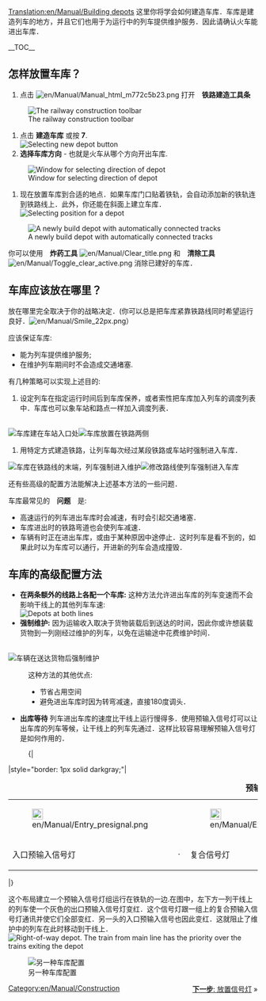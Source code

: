 [[Translation:en/Manual/Building depots]]
{{zh/Manual/Tutorial/教程}}
这里你将学会如何建造车库．车库是建造列车的地方，并且它们也用于为运行中的列车提供维护服务．因此请确认火车能进出车库．

__TOC__
== 怎样放置车库？ ==
#点击 [[File:en/Manual/Manual html m772c5b23.png]] 打开　'''铁路建造工具条''' <br/>
[[File:en/Manual/Railroad Construction.png|none|frame|The railway construction toolbar]]
#点击 '''建造车库''' 或按 '''7'''. <br/>[[File:en/Manual/New depot.png|none|frame|Selecting new depot button]]
#'''选择车库方向'''  - 也就是火车从哪个方向开出车库.<br/>
[[File:en/Manual/Depot direction.png|none|frame|Window for selecting direction of depot]]
#现在放置车库到合适的地点．如果车库门口贴着铁轨，会自动添加新的铁轨连到铁路线上．此外，你还能在斜面上建立车库．<br/>[[File:en/Manual/Depot position.png|none|frame|Selecting position for a depot]]
[[File:en/Manual/New depot placed.png|none|frame|A newly build depot with automatically connected tracks]]

你可以使用　'''炸药工具''' [[File:en/Manual/Clear title.png]] 和　'''清除工具''' [[File:en/Manual/Toggle clear active.png]] 消除已建好的车库．

== 车库应该放在哪里？ ==
放在哪里完全取决于你的战略决定．(你可以总是把车库紧靠铁路线同时希望运行良好．[[File:en/Manual/Smile 22px.png]]）

应该保证车库:
* 能为列车提供维护服务;
* 在维护列车期间时不会造成交通堵塞.

有几种策略可以实现上述目的:
#设定列车在指定运行时间后到车库保养，或者索性把车库加入列车的调度列表中．车库也可以象车站和路点一样加入调度列表．
<br/>[[File:en/Manual/Depot at station entrance.png|none|frame|车库建在车站入口处]][[File:en/Manual/Depots-basic.png|none|frame|车库放置在铁路两侧]]
#用特定方式建造铁路，让列车每次经过某段铁路或车站时强制进入车库．
[[File:en/Manual/Depot end of station.png|none|frame|车库在铁路线的末端，列车强制进入维护]][[File:en/Manual/Depots-forced.png|none|frame|修改路线使列车强制进入车库]]

还有些高级的配置方法能解决上述基本方法的一些问题．

车库最常见的　'''问题'''　是:
* 高速运行的列车进出车库时会减速，有时会引起交通堵塞．
* 车库进出时的铁路弯道也会使列车减速．
* 车辆有时正在进出车库，或由于某种原因中途停止．这时列车是看不到的，如果此时以为车库可以通行，开进新的列车会造成撞毁．

== 车库的高级配置方法 ==
*'''在两条额外的线路上各配一个车库:''' 这种方法允许进出车库的列车变速而不会影响干线上的其他列车车速:<br/>[[File:en/Manual/Depots-at-both-lines.png|none|frame|Depots at both lines]]
*'''强制维护:''' 因为运输收入取决于货物装载后到送达的时间，因此你或许想装载货物到一列刚经过维护的列车，以免在运输途中花费维护时间．
<br/>[[File:en/Manual/Unload-then-service.png|none|frame|车辆在送达货物后强制维护]]
:这种方法的其他优点:
:* 节省占用空间
:* 避免进出车库时因为转弯减速，直接180度调头．
*'''出库等待''' 列车进出车库的速度比干线上运行慢得多．使用预输入信号灯可以让出车库的列车等候，让干线上的列车先通过．这样比较容易理解预输入信号灯是如何作用的．
:{|
|style="border: 1px solid darkgray;"|
{| align="center"
|+'''预输入信号灯'''
|- align="center"
|style="border: none;"|[[File:en/Manual/Entry presignal.png|22px]]
|style="border: none;"|
|style="border: none;"|[[File:en/Manual/Exit presignal.png|22px]]
|style="border: none;"|
|style="border: none;"|[[File:en/Manual/Combo presignal.png|22px]]
|- align="center"
|style="border: none;"|入口预输入信号灯
|style="border: none;"|&nbsp;&middot;&nbsp;
|style="border: none;"|复合信号灯
|style="border: none;"|&nbsp;&middot;&nbsp;
|style="border: none;"|出口预输入信号灯
|}
|}

这个布局建立一个预输入信号灯组运行在铁轨的一边.在图中，左下方一列干线上的列车使一个灰色的出口预输入信号灯变红．这个信号灯跟一组上的复合预输入信号灯通讯并使它们全部变红．另一头的入口预输入信号也因此变红．这就阻止了维护中的列车在此时移动到干线上．<br/>
[[File:en/Manual/Right-of-way depot.png|none|frame|Right-of-way depot. The train from main line has the priority over the trains exiting the depot]]

[[File:en/Manual/Split-before-servicing.png|none|frame|另一种车库配置]]

<span style="float: right">[[zh/Manual/教程/放置信号灯|'''下一步''': 放置信号灯]] &raquo;</span>

[[Category:en/Manual/Construction]]